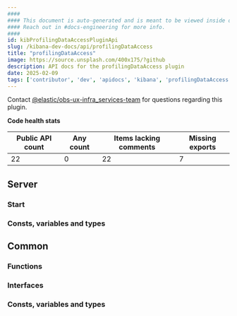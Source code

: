 ```yaml
---
####
#### This document is auto-generated and is meant to be viewed inside our experimental, new docs system.
#### Reach out in #docs-engineering for more info.
####
id: kibProfilingDataAccessPluginApi
slug: /kibana-dev-docs/api/profilingDataAccess
title: "profilingDataAccess"
image: https://source.unsplash.com/400x175/?github
description: API docs for the profilingDataAccess plugin
date: 2025-02-09
tags: ['contributor', 'dev', 'apidocs', 'kibana', 'profilingDataAccess']
---
```




Contact [@elastic/obs-ux-infra_services-team](https://github.com/orgs/elastic/teams/obs-ux-infra_services-team) for questions regarding this plugin.

**Code health stats**

| Public API count  | Any count | Items lacking comments | Missing exports |
|-------------------|-----------|------------------------|-----------------|
| 22 | 0 | 22 | 7 |

## Server

### Start
<DocDefinitionList data={[profilingDataAccessObj.server.start]}/>

### Consts, variables and types
<DocDefinitionList data={profilingDataAccessObj.server.misc}/>

## Common

### Functions
<DocDefinitionList data={profilingDataAccessObj.common.functions}/>

### Interfaces
<DocDefinitionList data={profilingDataAccessObj.common.interfaces}/>

### Consts, variables and types
<DocDefinitionList data={profilingDataAccessObj.common.misc}/>


